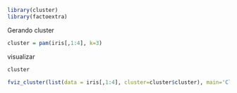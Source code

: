 ```{r}
library(cluster)
library(factoextra)
```
Gerando cluster
```{r}
cluster = pam(iris[,1:4], k=3)
```
visualizar

```{r}
cluster
```

```{r}
fviz_cluster(list(data = iris[,1:4], cluster=cluster$cluster), main='Clusters', ggtheme=theme_classic())
```


